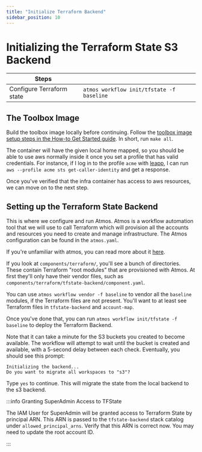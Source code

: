 ```yaml
---
title: "Initialize Terraform Backend"
sidebar_position: 10
---
```


# Initializing the Terraform State S3 Backend

| Steps                     |                                           |
| ------------------------- | ----------------------------------------- |
| Configure Terraform state | `atmos workflow init/tfstate -f baseline` |

## The Toolbox Image

Build the toolbox image locally before continuing. Follow the
[toolbox image setup steps in the How-to Get Started guide](https://docs.cloudposse.com/reference-architecture/fundamentals/#building-the-toolbox-image).
In short, run `make all`.

The container will have the given local home mapped, so you should be able to use aws normally inside it once you set a
profile that has valid credentials. For instance, if I log in to the profile `acme` with
[leapp](https://github.com/Noovolari/leapp), I can run `aws --profile acme sts get-caller-identity` and get a response.

Once you've verified that the infra container has access to aws resources, we can move on to the next step.

## Setting up the Terraform State Backend

This is where we configure and run Atmos. Atmos is a workflow automation tool that we will use to call Terraform which
will provision all the accounts and resources you need to create and manage infrastructure. The Atmos configuration can
be found in the `atmos.yaml`.

If you're unfamiliar with atmos, you can read more about it [here](https://atmos.tools).

If you look at `components/terraform/`, you'll see a bunch of directories. These contain Terraform "root modules" that
are provisioned with Atmos. At first they'll only have their vendor files, such as
`components/terraform/tfstate-backend/component.yaml`.

You can use `atmos workflow vendor -f baseline` to vendor all the `baseline` modules, if the Terraform files are not
present. You'll want to at least see Terraform files in `tfstate-backend` and `account-map`.

Once you've done that, you can run `atmos workflow init/tfstate -f baseline` to deploy the Terraform Backend.

Note that it can take a minute for the S3 buckets you created to become available. The workflow will attempt to wait
until the bucket is created and available, with a 5-second delay between each check. Eventually, you should see this
prompt:

```
Initializing the backend...
Do you want to migrate all workspaces to "s3"?
```

Type `yes` to continue. This will migrate the state from the local backend to the s3 backend.

:::info Granting SuperAdmin Access to TFState

The IAM User for SuperAdmin will be granted access to Terraform State by principal ARN. This ARN is passed to the
`tfstate-backend` stack catalog under `allowed_principal_arns`. Verify that this ARN is correct now. You may need to
update the root account ID.

:::
